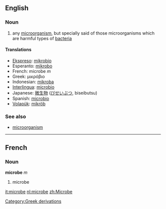 ==English==

=== Noun ===
{{en-noun-reg}}

# any [[microorganism]], but specially said of those microorganisms which are harmful types of [[bacteria]]

==== Translations ====
*[[Ekspreso]]: [[mikrobio]]
*Esperanto: [[mikrobo]]
*French: microbe ''m''
*Greek: μικρόβιο
*Indonesian: [[mikroba]]
*[[Interlingua]]: [[microbio]]
*Japanese: [[微生物]] ([[びせいぶつ]], biseibutsu)
*Spanish: [[microbio]]
*[[Volapük]]: [[mikröb]]

===See also===
*[[microorganism]]



----

==French==
===Noun===
'''microbe''' ''m''

# microbe

[[Category:Greek derivations]]

[[it:microbe]]
[[nl:microbe]]
[[zh:Microbe]]